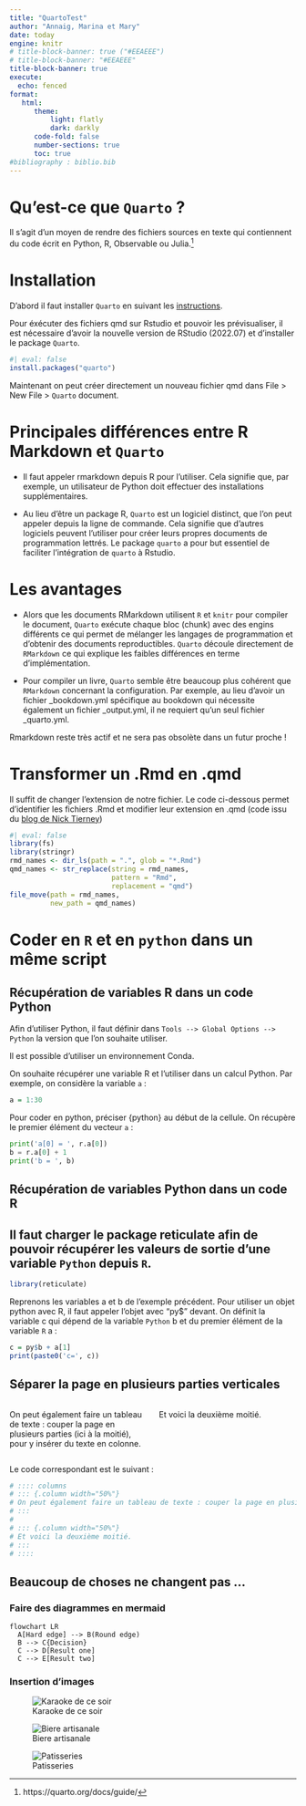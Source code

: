 ```yaml
---
title: "QuartoTest"
author: "Annaig, Marina et Mary"
date: today
engine: knitr
# title-block-banner: true ("#EEAEEE")
# title-block-banner: "#EEAEEE"
title-block-banner: true
execute:
  echo: fenced
format: 
   html: 
      theme: 
          light: flatly
          dark: darkly
      code-fold: false
      number-sections: true
      toc: true
#bibliography : biblio.bib
---
```



# Qu'est-ce que `Quarto` ? 
Il s'agit d'un moyen de rendre des fichiers sources en texte qui contiennent du code écrit en Python, R, Observable ou Julia.[^2]

[^2]:https://quarto.org/docs/guide/

# Installation

D'abord il faut installer `Quarto` en suivant les [instructions](https://quarto.org/docs/get-started/).

Pour éxécuter des fichiers qmd sur Rstudio et pouvoir les prévisualiser, il est nécessaire d'avoir la nouvelle version de RStudio (2022.07) et d'installer le package `Quarto`.
```r
#| eval: false
install.packages("quarto")
```

Maintenant on peut créer directement un nouveau fichier qmd dans File \> New File \> `Quarto` document.

# Principales différences entre R Markdown et `Quarto` 

* Il faut appeler rmarkdown depuis R pour l'utiliser. Cela signifie que, par exemple, un utilisateur de Python doit effectuer des installations supplémentaires.

* Au lieu d'être un package R, `Quarto` est un logiciel distinct, que l'on peut appeler depuis la ligne de commande. Cela signifie que d'autres logiciels peuvent l'utiliser pour créer leurs propres documents de programmation lettrés. Le package `quarto` a pour but essentiel de faciliter l'intégration de `quarto` à Rstudio. 

# Les avantages

* Alors que les documents RMarkdown utilisent `R` et `knitr` pour compiler le document, `Quarto` exécute chaque bloc (chunk) avec des engins différents ce qui permet de mélanger les langages de programmation et d'obtenir des documents reproductibles. `Quarto` découle directement de `RMarkdown` ce qui explique les faibles différences en terme d'implémentation.

* Pour compiler un livre, `Quarto` semble être beaucoup plus cohérent que `RMarkdown` concernant la configuration. Par exemple, au lieu d'avoir un fichier _bookdown.yml spécifique au bookdown qui nécessite également un fichier _output.yml, il ne requiert qu'un seul fichier _quarto.yml.

::: callout-note
Rmarkdown reste très actif et ne sera pas obsolète dans un futur proche !
:::


# Transformer un .Rmd en .qmd

Il suffit de changer l'extension de notre fichier. Le code ci-dessous permet d'identifier les fichiers .Rmd et modifier leur extension en .qmd (code issu du [blog de Nick Tierney](https://www.njtierney.com/post/2022/04/11/rmd-to-qmd/))

```r
#| eval: false
library(fs)
library(stringr)
rmd_names <- dir_ls(path = ".", glob = "*.Rmd")
qmd_names <- str_replace(string = rmd_names,
                         pattern = "Rmd",
                         replacement = "qmd")
file_move(path = rmd_names,
          new_path = qmd_names)
```

# Coder en `R` et en `python` dans un même script
## Récupération de variables R dans un code Python

Afin d'utiliser Python, il faut définir dans `Tools --> Global Options --> Python` la version que l'on souhaite utiliser.

::: callout-tip
Il est possible d'utiliser un environnement Conda.
:::

On souhaite récupérer une variable R et l'utiliser dans un calcul Python. Par exemple, on considère la variable `a` :

```r
a = 1:30
```

Pour coder en python, préciser {python} au début de la cellule.
On récupère le premier élément du vecteur `a` :

```python
print('a[0] = ', r.a[0])
b = r.a[0] + 1
print('b = ', b)
```

## Récupération de variables Python dans un code R


::: {.callout-caution collapse="true"}
## Il faut charger le package **reticulate** afin de pouvoir récupérer les valeurs de sortie d'une variable `Python` depuis `R`.
:::

```r
library(reticulate)
```

Reprenons les variables a et b de l'exemple précédent.
Pour utiliser un objet python avec R, il faut appeler l'objet avec "py\$" devant.
On définit la variable c qui dépend de la variable `Python` b et du premier élément de la variable `R` a :

```r
c = py$b + a[1]
print(paste0('c=', c))
```

## Séparer la page en plusieurs parties verticales

:::: columns
::: {.column width="50%"} 
On peut également faire un tableau de texte : couper la page en plusieurs parties (ici à la moitié), pour y insérer du texte en colonne.
:::

::: {.column width="50%"} 
Et voici la deuxième moitié.
:::
::::

Le code correspondant est le suivant : 

```r
# :::: columns
# ::: {.column width="50%"} 
# On peut également faire un tableau de texte : couper la page en plusieurs parties (ici à la moitié), pour y insérer du texte en colonne.
# :::
# 
# ::: {.column width="50%"} 
# Et voici la deuxième moitié.
# :::
# ::::
```


## Beaucoup de choses ne changent pas ...


### Faire des diagrammes en mermaid
```mermaid
flowchart LR
  A[Hard edge] --> B(Round edge)
  B --> C{Decision}
  C --> D[Result one]
  C --> E[Result two]
```

### Insertion d'images

::: {layout="[[80], [1,1]]"}
![Karaoke de ce soir](image02.jpg){#micro}

![Biere artisanale](image01.jpg){#biere}

![Patisseries](image03.jpg){#gateau}
:::

